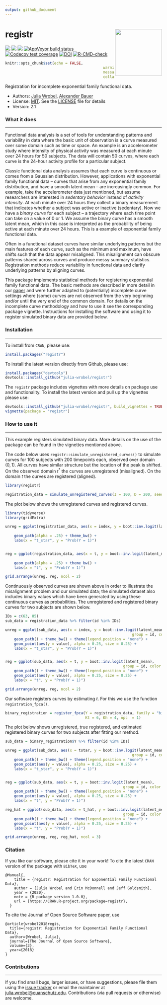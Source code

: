 ```yaml
---
output: github_document
---
```


<!-- README.md is generated from README.Rmd. Please edit that file -->

# registr <img src="README_files/figures/registr.png" align="right" height = "150" />

<!-- badges: start -->
[![](https://www.r-pkg.org/badges/version/registr)](https://cran.r-project.org/package=registr)
[![](http://cranlogs.r-pkg.org/badges/grand-total/registr?color=green)](https://cran.r-project.org/package=registr)
[![](https://travis-ci.org/julia-wrobel/registr.svg?branch=master)](https://travis-ci.org/julia-wrobel/registr)
[![AppVeyor build status](https://ci.appveyor.com/api/projects/status/github/julia-wrobel/registr?branch=master&svg=true)](https://ci.appveyor.com/project/julia-wrobel/registr)
[![Codecov test coverage](https://codecov.io/gh/julia-wrobel/registr/branch/master/graph/badge.svg)](https://codecov.io/gh/julia-wrobel/registr/coverage.svg?branch=master)
[![DOI](https://joss.theoj.org/papers/10.21105/joss.02964/status.svg)](https://doi.org/10.21105/joss.02964)
[![R-CMD-check](https://github.com/julia-wrobel/registr/workflows/R-CMD-check/badge.svg)](https://github.com/julia-wrobel/registr/actions)
<!-- badges: end -->

```r
knitr::opts_chunk$set(echo = FALSE,
											warning = FALSE,
											message = FALSE,
											collapse = TRUE)

```

Registration for incomplete exponential family functional data. 

* Authors: [Julia Wrobel](http://juliawrobel.com), [Alexander Bauer](https://www.en.stablab.stat.uni-muenchen.de/people/doktoranden/bauer1/index.html)
* License: [MIT](https://opensource.org/licenses/MIT). See the [LICENSE](LICENSE) file for details
* Version: 2.1

### What it does

---------------

Functional data analysis is a set of tools for understanding patterns and variability in data where the basic unit of observation is a curve measured over some domain such as time or space. An example is an accelerometer study where intensity of physical activity was measured at each minute over 24 hours for 50 subjects. The data will contain 50 curves, where each curve is the 24-hour activity profile for a particular subject.

Classic functional data analysis assumes that each curve is continuous or comes from a Gaussian distribution. However, applications with exponential family functional data -- curves that arise from any exponential family distribution, and have a smooth latent mean -- are increasingly common. For example, take the accelerometer data just mentioned, but assume researchers are interested in *sedentary behavior* instead of *activity intensity*. At each minute over 24 hours they collect a binary measurement that indicates whether a subject was active or inactive (sedentary). Now we have a *binary curve* for each subject -- a trajectory where each time point can take on a value of 0 or 1. We assume the binary curve has a smooth latent mean, which in this case is interpreted as the probability of being active at each minute over 24 hours. This is a  example of exponential family functional data. 

Often in a functional dataset curves have similar underlying patterns but the main features of each curve, such as the minimum and maximum, have shifts such that the data appear misaligned. This misalignment can obscure patterns shared across curves and produce messy summary statistics. Registration methods reduce variability in functional data and clarify underlying patterns by aligning curves.

This package implements statistical methods for registering exponential family functional data. The basic methods are described in more detail in our [paper](http://juliawrobel.com/Downloads/registration_ef.pdf) and were further adapted to (potentially) incomplete curve settings where (some) curves
are not observed from the very beginning and/or until the very end of the common domain.
For details on the incomplete curve methodology and how to use it see the corresponding package vignette.
Instructions for installing the software and using it to register simulated binary data are provided below.

### Installation

---------------

To install from `CRAN`, please use:

```r
install.packages("registr")
```


To install the latest version directly from Github, please use:

```r
install.packages("devtools")
devtools::install_github("julia-wrobel/registr")
```


The `registr` package includes vignettes with more details on package use and functionality. To install the latest version and pull up the vignettes please use:

```r
devtools::install_github("julia-wrobel/registr", build_vignettes = TRUE)
vignette(package = "registr")
```


### How to use it

---------------

This example registers simulated binary data. More details on the use of the package can be found in the vignettes mentioned above. 

The code below uses `registr::simulate_unregistered_curves()` to simulate curves for 100 subjects with 200 timepoints each, observed over domain $(0, 1)$. All curves have similar structure but the location of the peak is shifted. On the observed domain $t^*$ the curves are unregistered (misaligned). On the domain $t$ the curves are registered (aligned). 


```r
library(registr)

registration_data = simulate_unregistered_curves(I = 100, D = 200, seed = 2018)
```

The plot below shows the unregistered curves and registered curves.

```r
library(tidyverse)
library(gridExtra)

unreg = ggplot(registration_data, aes(x = index, y = boot::inv.logit(latent_mean),
																			group = id)) +
	geom_path(alpha = .25) + theme_bw() + 
	labs(x = "t_star", y = "Prob(Y = 1)")


reg = ggplot(registration_data, aes(x = t, y = boot::inv.logit(latent_mean), 
																		group = id)) +
	geom_path(alpha = .25) + theme_bw() + 
	labs(x = "t", y = "Prob(Y = 1)")

grid.arrange(unreg, reg, ncol = 2)

```


Continuously observed curves are shown above in order to illustrate the misalignment problem and our simulated data; the simulated dataset also includes binary values which have been generated by using these continuous curves as probabilities. The unregistered and registered binary curves for two subjects are shown below.

```r
IDs = c(63, 85)
sub_data = registration_data %>% filter(id %in% IDs)

unreg = ggplot(sub_data, aes(x = index, y = boot::inv.logit(latent_mean),
														 group = id, color = factor(id))) +
	geom_path() + theme_bw() + theme(legend.position = "none") + 
	geom_point(aes(y = value), alpha = 0.25, size = 0.25) +
	labs(x = "t_star", y = "Prob(Y = 1)")


reg = ggplot(sub_data, aes(x = t, y = boot::inv.logit(latent_mean), 
													 group = id, color = factor(id))) +
	geom_path() + theme_bw() + theme(legend.position = "none") +  
	geom_point(aes(y = value), alpha = 0.25, size = 0.25) +
	labs(x = "t", y = "Prob(Y = 1)")

grid.arrange(unreg, reg, ncol = 2)
```

Our software registers curves by estimating $t$. For this we use the function `registration_fpca()`.

```r
binary_registration = register_fpca(Y = registration_data, family = "binomial", 
                                    Kt = 6, Kh = 4, npc  = 1)
```

The plot below shows unregistered, true registered, and estimated registered binary curves for two subjects after fitting our method.

```r
sub_data = binary_registration$Y %>% filter(id %in% IDs)

unreg = ggplot(sub_data, aes(x = tstar, y = boot::inv.logit(latent_mean),
														 group = id, color = factor(id))) +
	geom_path() + theme_bw() + theme(legend.position = "none") + 
	geom_point(aes(y = value), alpha = 0.25, size = 0.25) +
	labs(x = "t_star", y = "Prob(Y = 1)")


reg = ggplot(sub_data, aes(x = t, y = boot::inv.logit(latent_mean), 
													 group = id, color = factor(id))) +
	geom_path() + theme_bw() + theme(legend.position = "none") +  
	geom_point(aes(y = value), alpha = 0.25, size = 0.25) +
	labs(x = "t", y = "Prob(Y = 1)")

reg_hat = ggplot(sub_data, aes(x = t_hat, y = boot::inv.logit(latent_mean), 
													 group = id, color = factor(id))) +
	geom_path() + theme_bw() + theme(legend.position = "none") +  
	geom_point(aes(y = value), alpha = 0.25, size = 0.25) +
	labs(x = "t", y = "Prob(Y = 1)")

grid.arrange(unreg, reg, reg_hat, ncol = 3)

```

### Citation

If you like our software, please cite it in your work! To cite the latest `CRAN` version of the package with `BibTeX`, use


```{}
@Manual{,
    title = {registr: Registration for Exponential Family Functional Data},
    author = {Julia Wrobel and Erin McDonnell and Jeff Goldsmith},
    year = {2020},
    note = {R package version 1.0.0},
    url = {https://CRAN.R-project.org/package=registr},
  }
```



To cite the Journal of Open Source Software paper, use

```{}
@article{wrobel2018regis,
  title={registr: Registration for Exponential Family Functional Data},
  author={Wrobel, Julia},
  journal={The Journal of Open Source Software},
  volume={3},
  year={2018}
}
```


### Contributions

---------------

If you find small bugs, larger issues, or have suggestions, please file them using the [issue tracker](https://github.com/julia-wrobel/registr/issues) or email the maintainer at <julia.wrobel@cuanschutz.edu>. Contributions (via pull requests or otherwise) are welcome.



